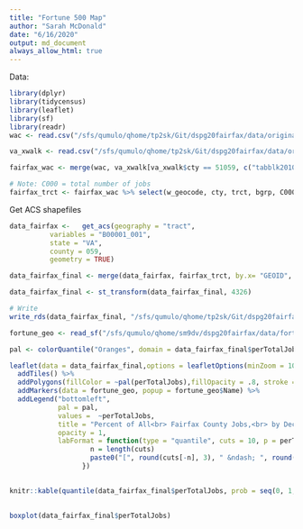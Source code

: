```yaml
---
title: "Fortune 500 Map"
author: "Sarah McDonald"
date: "6/16/2020"
output: md_document
always_allow_html: true
---
```

Data:
```r
library(dplyr)
library(tidycensus)
library(leaflet)
library(sf)
library(readr)
wac <- read.csv("/sfs/qumulo/qhome/tp2sk/Git/dspg20fairfax/data/original/va_wac_S000_JT00_2017.csv", colClasses = c("w_geocode" = "factor"))

va_xwalk <- read.csv("/sfs/qumulo/qhome/tp2sk/Git/dspg20fairfax/data/original/va_xwalk.csv",  colClasses = c("tabblk2010" = "factor", "trct" = "factor"))

fairfax_wac <- merge(wac, va_xwalk[va_xwalk$cty == 51059, c("tabblk2010","cty", "trct", "bgrp")], by.x = "w_geocode", by.y = "tabblk2010")

# Note: C000 = total number of jobs
fairfax_trct <- fairfax_wac %>% select(w_geocode, cty, trct, bgrp, C000) %>% group_by(trct) %>% summarize(totaljobs = sum(C000),perTotalJobs = (totaljobs/sum(fairfax_wac$C000))*100)
```


Get ACS shapefiles
```r
data_fairfax <-   get_acs(geography = "tract",
          variables = "B00001_001",
          state = "VA",
          county = 059, 
          geometry = TRUE)

data_fairfax_final <- merge(data_fairfax, fairfax_trct, by.x= "GEOID", by.y = "trct", all = TRUE)

data_fairfax_final <- st_transform(data_fairfax_final, 4326)

# Write
write_rds(data_fairfax_final, "/sfs/qumulo/qhome/tp2sk/Git/dspg20fairfax/data/lodes/lodes_spatial.Rds")

```


```r
fortune_geo <- read_sf("/sfs/qumulo/qhome/sm9dv/dspg20fairfax/data/fortune/fortune_1000/fairfax_fortune_1000_geo.shp")
```


```r

pal <- colorQuantile("Oranges", domain = data_fairfax_final$perTotalJobs, probs = seq(0, 1, length = 10), right = FALSE)

leaflet(data = data_fairfax_final,options = leafletOptions(minZoom = 10))%>%
  addTiles() %>%
  addPolygons(fillColor = ~pal(perTotalJobs),fillOpacity = .8, stroke = FALSE) %>%
  addMarkers(data = fortune_geo, popup = fortune_geo$Name) %>%
  addLegend("bottomleft", 
            pal = pal, 
            values =  ~perTotalJobs,
            title = "Percent of All<br> Fairfax County Jobs,<br> by Decile Group", 
            opacity = 1,
            labFormat = function(type = "quantile", cuts = 10, p = perTotalJobs) {
                    n = length(cuts)
                    paste0("[", round(cuts[-n], 3), " &ndash; ", round(cuts[-1], 3), ")")
                  })
  


```


```r
knitr::kable(quantile(data_fairfax_final$perTotalJobs, prob = seq(0, 1, length = 10), type = 5), col.names = "")
  

boxplot(data_fairfax_final$perTotalJobs)
```


